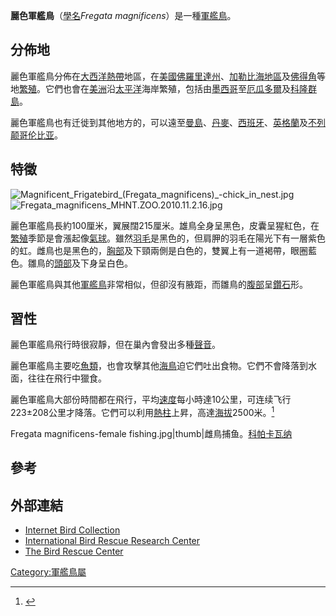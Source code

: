 {{Speciesbox
| name = 麗色軍艦鳥
| status = LC
| status_system = IUCN3.1
| status_ref = <ref name=iucn>{{IUCN2008|assessors=BirdLife International|year=2008|id=144793|title=Fregata magnificens|downloaded=2009-04-03}}</ref>
| image = Fregata magnificens1.jpg
| image_width = 250px
| genus = Fregata
| species = magnificens
| authority = [[Gregory_Mathews|Mathews]], 1914
| range_map = Magnificent_frigatebird_(Fregata_magnificens)_distribution_map_HBW.svg
| range_map_width = 210px
| range_map_caption = 麗色軍艦鳥的分布
}}

'''麗色軍艦鳥'''（[[學名|學名]]''Fregata magnificens''）是一種[[軍艦鳥|軍艦鳥]]。

==分佈地==
麗色軍艦鳥分佈在[[大西洋|大西洋]][[熱帶|熱帶]]地區，在[[美國|美國]][[佛羅里達州|佛羅里達州]]、[[加勒比海地區|加勒比海地區]]及[[佛得角|佛得角]]等地[[繁殖|繁殖]]。它們也會在[[美洲|美洲]]沿[[太平洋|太平洋]]海岸繁殖，包括由[[墨西哥|墨西哥]]至[[厄瓜多爾|厄瓜多爾]]及[[科隆群島|科隆群島]]。

麗色軍艦鳥也有迁徙到其他地方的，可以遠至[[曼島|曼島]]、[[丹麥|丹麥]]、[[西班牙|西班牙]]、[[英格蘭|英格蘭]]及[[不列颠哥伦比亚|不列颠哥伦比亚]]。

==特徵==
[[File:Magnificent_Frigatebird_(Fregata_magnificens)_-chick_in_nest.jpg|thumb]]
[[File:Fregata_magnificens_MHNT.ZOO.2010.11.2.16.jpg|thumb]]

麗色軍艦鳥長約100厘米，翼展闊215厘米。雄鳥全身呈黑色，皮囊呈猩紅色，在[[繁殖|繁殖]]季節是會漲起像[[氣球|氣球]]。雖然[[羽毛|羽毛]]是黑色的，但肩胛的羽毛在陽光下有一層紫色的虹。雌鳥也是黑色的，[[胸部|胸部]]及下頸兩側是白色的，雙翼上有一道褐帶，眼圈藍色。雛鳥的[[頭部|頭部]]及下身呈白色。

麗色軍艦鳥與其他[[軍艦鳥|軍艦鳥]]非常相似，但卻沒有腋距，而雛鳥的[[腹部|腹部]]呈[[鑽石|鑽石]]形。

==習性==
麗色軍艦鳥飛行時很寂靜，但在巢內會發出多種[[聲音|聲音]]。

麗色軍艦鳥主要吃[[魚類|魚類]]，也會攻擊其他[[海鳥|海鳥]]迫它們吐出食物。它們不會降落到水面，往往在飛行中獵食。

麗色軍艦鳥大部份時間都在飛行，平均[[速度|速度]]每小時達10公里，可连续飞行223±208公里才降落。它們可以利用[[熱柱|熱柱]]上昇，高達[[海拔|海拔]]2500米。<ref name=Chastel2003>{{cite journal|last=Weimerskirch|first=Henri|coauthors=Chastel, Olivier; Barbraud, Christophe; Tostain, Olivier|date=2003-01-23|title=Frigatebirds ride high on thermals|journal=Nature|volume=421|pages=333-4|url=http://www.cals.ncsu.edu/course/zo501/readings/Frigatebird%20Flight%20Performance.pdf|format=pdf|doi=10.1038/421333a|pmid=12540890|issue=6921|deadurl=yes|archiveurl=https://web.archive.org/web/20100714231212/http://www.cals.ncsu.edu/course/zo501/readings/Frigatebird%20Flight%20Performance.pdf|archivedate=2010-07-14|access-date=2010-09-24}}</ref>
<gallery mode=packed>
Fregata magnificens-female fishing.jpg|thumb|雌鳥捕鱼。[[科帕卡瓦纳_(里约热内卢)|科帕卡瓦纳]]
</gallery>

==參考==
{{reflist}}

==外部連結==
{{commons+cat|Fregata_magnificens}}
* [http://ibc.lynxeds.com/species/magnificent-frigatebird-fregata-magnificens Internet Bird Collection]{{Wayback|url=http://ibc.lynxeds.com/species/magnificent-frigatebird-fregata-magnificens |date=20110306075053 }}
* [http://www.ibrrc.org/ International Bird Rescue Research Center]{{Wayback|url=http://www.ibrrc.org/ |date=20100924030146 }}
* [http://www.birdrescuecenter.org The Bird Rescue Center]{{Wayback|url=http://www.birdrescuecenter.org/ |date=20191218050209 }}
{{Taxonbar|from=Q647512}}

[[Category:軍艦鳥屬|Category:軍艦鳥屬]]